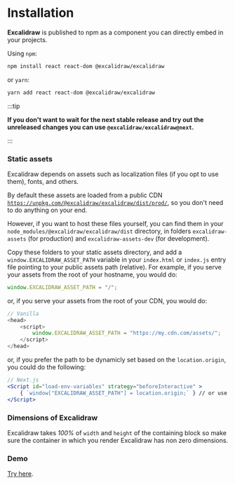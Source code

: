 # Installation

**Excalidraw** is published to npm as a component you can directly embed in your projects.

Using `npm`:

```bash
npm install react react-dom @excalidraw/excalidraw
```

or `yarn`:

```bash
yarn add react react-dom @excalidraw/excalidraw
```

:::tip

**If you don't want to wait for the next stable release and try out the unreleased changes you can use `@excalidraw/excalidraw@next`.**

:::

### Static assets

Excalidraw depends on assets such as localization files (if you opt to use them), fonts, and others.

By default these assets are loaded from a public CDN [`https://unpkg.com/@excalidraw/excalidraw/dist/prod/`](https://unpkg.com/@excalidraw/excalidraw/dist/prod/), so you don't need to do anything on your end.

However, if you want to host these files yourself, you can find them in your `node_modules/@excalidraw/excalidraw/dist` directory, in folders `excalidraw-assets` (for production) and `excalidraw-assets-dev` (for development).

Copy these folders to your static assets directory, and add a `window.EXCALIDRAW_ASSET_PATH` variable in your `index.html` or `index.js` entry file pointing to your public assets path (relative). For example, if you serve your assets from the root of your hostname, you would do:

```js
window.EXCALIDRAW_ASSET_PATH = "/";
```

or, if you serve your assets from the root of your CDN, you would do:

```js
// Vanilla
<head>
    <script>
        window.EXCALIDRAW_ASSET_PATH = "https://my.cdn.com/assets/";
    </script>    
</head>
```

or, if you prefer the path to be dynamicly set based on the `location.origin`, you could do the following:

```jsx
// Next.js
<Script id="load-env-variables" strategy="beforeInteractive" >
    { `window["EXCALIDRAW_ASSET_PATH"] = location.origin;` } // or use just "/"!
</Script>
```

### Dimensions of Excalidraw

Excalidraw takes _100%_ of `width` and `height` of the containing block so make sure the container in which you render Excalidraw has non zero dimensions.

### Demo

[Try here](https://codesandbox.io/s/excalidraw-ehlz3).
